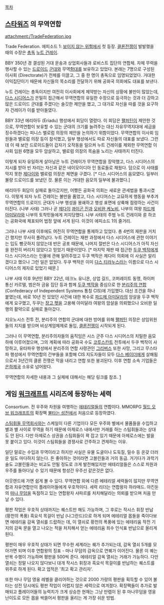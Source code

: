 [[목차]]

== [[스타워즈]] 의 무역연합 ==

attachment:/TradeFederation.jpg

Trade Federation. 에피소드 1: [[보이지 않는 위험]]에서 첫 등장. [[클론전쟁]]이 발발했을 때의 수장은 [[총독]] [[누트 건레이]].

BBY 350년 경 결성된 거대 운송과 상업회사들과 로비스트 집단의 연합체. 자체 무력을 행사할 수 있는 [[드로이드]] [[군대]]와 무역[[함대]]를 보유하고 있었다. 본래는 7명으로 구성된 이사회 (Directorate)가 전체를 이끌고, 그 중 한 명이 총독으로 임명되었었다. 거대한 이익집단이기 때문에 자신들의 목소리를 전달하기 위해 공화국 의회에도 대표를 보낸다.

누트 건레이는 총독이지만 여전히 이사회에게 제약받는 자신의 상황에 불만이 많았는데,[[다스 시디어스]]가 은밀히 접근해서 무역연합의 유일한 수장으로 등극하는 것과 더 강하고 많은 드로이드 군대를 주겠다는 솔깃한 제안을 했고, 그 대가로 자신을 따를 것을 요구하자 건레이가 이를 받아들였다.

BBY 33년 에리아두 (Eriadu) 행성에서 회담이 열렸다. 이 회담은 [[팰퍼틴]]이 제안한 것으로, 무역연합이 보유할 수 있는 군대의 크기를 늘려주는 대신 자유무역지대에 세금을 징수하겠다는 피니스 밸로럼 의장의 제안을 논의하기 위함이었다. 무역연합의 이사회 임원들과 밸로럼 의장 등이 참석했고, 일부 행성에서도 따로 자신들의 대표를 보냈다. 그런데 이 때 보안 드로이드들이 갑자기 오작동을 일으켜 누트 건레이를 제외한 무역연합 이사회 임원 6명을 모두 암살하고, 밸로럼 의장의 목숨을 노리는 사태까지 터진다.

이렇게 되자 유일하게 살아남은 누트 건레이가 무역연합을 장악했고, 다스 시디어스의 지시를 받아 빈 자리는 자신과 같은 네이모이디아 인 동료들로 채웠다. 덤으로 이 사태를 막지 못한 [[제다이]]와 밸로럼 의장은 체면을 구겼다. [* 다스 시디어스의 음모였다. 일부러 불량 드로이드를 보냈던 것. 물론 이는 거대한 음모의 일부에 불과했다.]

에리아두 회담이 실패로 돌아갔지만, 어쨌든 공화국 의회는 새로운 관세법을 통과시켰다. 이렇게 되자 누트 건레이는 불만을 품었고, 다스 시디어스는 교묘하게 행동을 부추겨 무역연합의 드로이드 군대가 나부 행성을 봉쇄하고 행성 표면에 상륙해 점령하는 사건이 터진다. (나부 사태) 그러나 곧 [[제다이]] [[콰이곤 진]]과 [[오비완 케노비]], 나부의 여왕 [[파드메 아미달라]]와 나부의 토착민들에게 저지당했다. 나부 사태의 주범 누트 건레이와 룬 하코는 공화국에 체포되어 법정 앞에 서게 된다. 이것이 에피소드 1의 줄거리.

그러나 나부 사태 이후에도 여전히 무역연합을 통제하고 있었다. 총 4번의 재판을 거치긴 했지만 무사히 풀려났다. 누트 건레이는 재판 과정에서 다스 시디어스에 관한 이야기는 입도 뻥긋하지 않았는데 반은 공포 때문에, 나머지 절반은 다스 시디어스가 아직 자신을 완전히 버리지 않았다고 믿었기 때문이었다. [* 마지막 재판 때 접근한 [[두쿠 백작]]에게 다스 시디어스라는 인물에 관해 알려주었고 두쿠 백작은 제다이 의회에 이 사실은 알리겠다고 했으나 그런 일은 없었다. 두쿠 백작은 이미 [[다스 티라누스]]라는 이름으로 다스 시디어스의 제자로 있었기 때문.]

나부 사태 이후 9년인 BBY 22년, 테크노 유니온, 상업 길드, 코퍼레이트 동맹, 하이퍼 통신 카르텔, 범은하 금융 집단 등과 함께 [[두쿠 백작]]을 중심으로 한 [[분리주의 연합]] (Confederacy of Independent Systems 통칭 CIS)에 가입했다. 대신 조건을 하나 붙였는데, 바로 10년 전 있었던 사건에 대한 복수로 [[파드메 아미달라]]의 암살을 두쿠 백작에게 요구했고, 두쿠는 [[장고 펫]]을 고용해 아미달라 여왕의 암살을 의뢰했으나 오비완 일행의 활약으로 실패로 돌아갔다.

지오노시스 전투 전, 분리주의 연합의 군대에 대한 방어를 위해 [[팰퍼틴]] 의장은 상임위원들의 지지를 받으며 비상계엄체제로 돌입, [[클론전쟁]]이 시작되게 된다.

그러나 이 무역연합, 분리주의자들의 움직임은 시스 군주 다스 시디어스의 치밀한 음모하에 이루어졌으며, 그의 계획에 따라 공화국 수도 [[코루스칸트]] 전투에서 두쿠 백작이 사망하고, 유타파우 행성에서 분리주의 연합 사령관인 [[그리버스]] 또한 사망, 그리고 무스타파 행성에서 무역연합의 간부들을 포함해 CIS 지도자들이 모두 [[다스 베이더]]에게 살해됨으로서 3년간의 클론 전쟁은 막을 내리고 연합 또한 붕괴된다. 이후 연합 소속 기업들은 [[은하제국]] 소유로 넘어왔다.


무역연합의 자세한 내용과 그 실체에 대해서는 해당 링크를 참조. [http://venator.egloos.com/5311705]
== 게임 [[워크래프트]] 시리즈에 등장하는 세력 ==
Consortium. 전 우주와 차원을 여행하는 [[에테리얼]]들의 연합이다. MMORPG [[월드 오브 워크래프트]]의 확장팩 [[불타는 성전]]에서 처음으로 등장하였다.

[[스팀휘들 무역회사]]와는 스케일이 다른 기업이다 모든 우주와 별에서 물품들을 수입하고 별과 별 사이로 무역을 하기 때문에 아제로스 내에서만 거래를 하는 스팀휘들과는 상대도 안 된다. 다만 아제로스 상권을 스팀휘들이 꽉 잡고 있기 때문에 아제로스에는 발을 못 붙이고 있다. 이것이 스팀휘들을 경쟁사로 간주하고 견제하는 이유.

일단 말로는 수입과 무역이라고 하지만 사실은 유물 도굴이나 도둑질, 밀수 등 온갖 더러운 일도 마다하지 않는다. 돈 좋아하는 것이라면 고블린들과 거의 동급. 거기다가 과학기술도 고블린들과는 비교도 안될 정도로 크게 발전해있지만 에테리얼들은 스스로 차원과 우주를 돌아다닐 수 있기 때문에 항성간 우주선 같은것은 없다.

아웃랜드에 가면 쉽게 볼 수 있다. 무역연합 외에 다른 에테리얼 세력들이 많지만 무역연합과 자유연합만이 플레이어들에게 우호적이다. 세력 리더는 연합왕자 하라매드. 아킨둔의 [[마나 무덤]]을 독점하고 있는 연합왕자 샤파르를 처치해달라는 의뢰를 받으며 처음 만날 수 있다.

평판 작업은 우호적 상태까지는 퀘스트만 해도 가능하며, 그 후로는 작시스 휘장 반납 (황천의 폭풍) 흑요석 목걸이 반납 (나그란드)으로 하게 되며 에테리얼 몹들을 죽이다보면 에테리움 감옥 열쇠를 드랍하는 데, 이 열쇠로 황천의 폭풍에 있는 에테리움 작전 기지의 감옥 문을 열고 나오는 적을 처치해서 얻는 에테리움 죄수 인식표 반납으로 올리게 된다.

평판이 매우 우호적 상태가 되면 무수한 세계라는 퀘가 추가되는데, 감옥 열쇠 5개를 모아가면 되며 이후 연합왕의 징표 - 마나 무덤의 감옥으로 연퀘가 이어진다. 물론 이 퀘는 반복 수행이 가능하며 평판을 500씩 준다. 에테리얼 감옥 열쇠는 거래가 가능하다. 다만 열쇠는 정말 나오지 않다보니 대개 작시스 휘장과 흑요석 목걸이를 반납하는 퀘스트를 위주로 하게 된다. 확고 업적은 '최고 확고 관리자'.

또한 마나 무덤 영웅 레벨을 클리어하는 것으로 2000 가량의 평판을 획득할 수 있어 불타는 성전 당시에도 평판 작업이 어렵지 않은 세력으로 여겨졌다. 확장팩들이 추가로 발매되고 플레이어들의 능력치가 크게 상승한 현재는 그냥 만렙이 된 후 마나무덤을 영웅 난이도로 모든 몹을 싹쓸어서 평판을 올리는 게 가장 쉬운 방법. 
